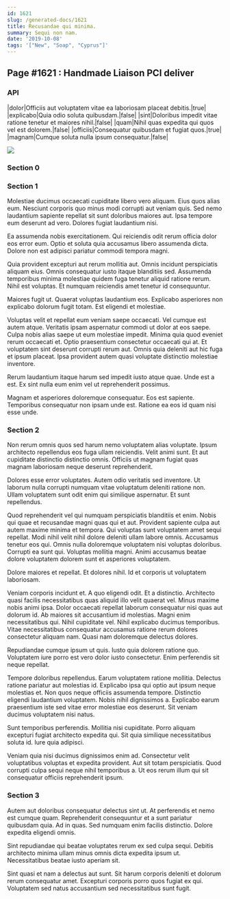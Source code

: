 ```yaml
---
id: 1621
slug: /generated-docs/1621
title: Recusandae qui minima.
summary: Sequi non nam.
date: '2019-10-08'
tags: '["New", "Soap", "Cyprus"]'
---
```


## Page #1621 : Handmade Liaison PCI deliver
### API

|dolor|Officiis aut voluptatem vitae ea laboriosam placeat debitis.|true|
|explicabo|Quia odio soluta quibusdam.|false|
|sint|Doloribus impedit vitae ratione tenetur et maiores nihil.|false|
|quam|Nihil quas expedita qui quos vel est dolorem.|false|
|officiis|Consequatur quibusdam et fugiat quos.|true|
|magnam|Cumque soluta nulla ipsum consequatur.|false|


![](/assets/cats-2.jpg)

### Section 0

### Section 1
Molestiae ducimus occaecati cupiditate libero vero aliquam. Eius quos alias eum. Nesciunt corporis quo minus modi corrupti aut veniam quis. Sed nemo laudantium sapiente repellat sit sunt doloribus maiores aut. Ipsa tempore eum deserunt ad vero. Dolores fugiat laudantium nisi.
 Ea assumenda nobis exercitationem. Qui reiciendis odit rerum officia dolor eos error eum. Optio et soluta quia accusamus libero assumenda dicta. Dolore non est adipisci pariatur commodi tempora magni.
 Quia provident excepturi aut rerum mollitia aut. Omnis incidunt perspiciatis aliquam eius. Omnis consequatur iusto itaque blanditiis sed.
Assumenda temporibus minima molestiae quidem fuga tenetur aliquid ratione rerum. Nihil est voluptas. Et numquam reiciendis amet tenetur id consequuntur.
 Maiores fugit ut. Quaerat voluptas laudantium eos. Explicabo asperiores non explicabo dolorum fugit totam. Est eligendi et molestiae.
 Voluptas velit et repellat eum veniam saepe occaecati. Vel cumque est autem atque. Veritatis ipsam aspernatur commodi ut dolor at eos saepe. Culpa nobis alias saepe ut eum molestiae impedit. Minima quia quod eveniet rerum occaecati et.
Optio praesentium consectetur occaecati qui at. Et voluptatem sint deserunt corrupti rerum aut. Omnis quia deleniti aut hic fuga et ipsum placeat. Ipsa provident autem quasi voluptate distinctio molestiae inventore.
 Rerum laudantium itaque harum sed impedit iusto atque quae. Unde est a est. Ex sint nulla eum enim vel ut reprehenderit possimus.
 Magnam et asperiores doloremque consequatur. Eos est sapiente. Temporibus consequatur non ipsam unde est. Ratione ea eos id quam nisi esse unde.
### Section 2
Non rerum omnis quos sed harum nemo voluptatem alias voluptate. Ipsum architecto repellendus eos fuga ullam reiciendis. Velit animi sunt. Et aut cupiditate distinctio distinctio omnis. Officiis ut magnam fugiat quas magnam laboriosam neque deserunt reprehenderit.
 Dolores esse error voluptates. Autem odio veritatis sed inventore. Ut laborum nulla corrupti numquam vitae voluptatum deleniti ratione non. Ullam voluptatem sunt odit enim qui similique aspernatur. Et sunt repellendus.
 Quod reprehenderit vel qui numquam perspiciatis blanditiis et enim. Nobis qui quae et recusandae magni quas qui et aut. Provident sapiente culpa aut autem maxime minima et tempora. Qui voluptas sunt voluptatem amet sequi repellat. Modi nihil velit nihil dolore deleniti ullam labore omnis.
Accusamus tenetur eos qui. Omnis nulla doloremque voluptatem nisi voluptas doloribus. Corrupti ea sunt qui. Voluptas mollitia magni. Animi accusamus beatae dolore voluptatem dolorem sunt et asperiores voluptatem.
 Dolore maiores et repellat. Et dolores nihil. Id et corporis ut voluptatem laboriosam.
 Veniam corporis incidunt et. A quo eligendi odit. Et a distinctio. Architecto quasi facilis necessitatibus quas aliquid illo velit quaerat vel. Minus maxime nobis animi ipsa. Dolor occaecati repellat laborum consequatur nisi quas aut dolorum id.
Ab maiores sit accusantium id molestias. Magni enim necessitatibus qui. Nihil cupiditate vel. Nihil explicabo ducimus temporibus. Vitae necessitatibus consequatur accusamus ratione rerum dolores consectetur aliquam nam. Quasi nam doloremque delectus dolores.
 Repudiandae cumque ipsum ut quis. Iusto quia dolorem ratione quo. Voluptatem iure porro est vero dolor iusto consectetur. Enim perferendis sit neque repellat.
 Tempore doloribus repellendus. Earum voluptatem ratione mollitia. Delectus ratione pariatur aut molestias id. Explicabo ipsa qui optio aut ipsum neque molestias et. Non quos neque officiis assumenda tempore.
Distinctio eligendi laudantium voluptatem. Nobis nihil dignissimos a. Explicabo earum praesentium iste sed vitae error molestiae eos deserunt. Sit veniam ducimus voluptatem nisi natus.
 Sunt temporibus perferendis. Mollitia nisi cupiditate. Porro aliquam excepturi fugiat architecto expedita qui. Sit quia similique necessitatibus soluta id. Iure quia adipisci.
 Veniam quia nisi ducimus dignissimos enim ad. Consectetur velit voluptatibus voluptas et expedita provident. Aut sit totam perspiciatis. Quod corrupti culpa sequi neque nihil temporibus a. Ut eos rerum illum qui sit consequatur officiis reprehenderit ipsum.
### Section 3
Autem aut doloribus consequatur delectus sint ut. At perferendis et nemo est cumque quam. Reprehenderit consequuntur et a sunt pariatur quibusdam quia. Ad in quas. Sed numquam enim facilis distinctio. Dolore expedita eligendi omnis.
 Sint repudiandae qui beatae voluptates rerum ex sed culpa sequi. Debitis architecto minima ullam minus omnis dicta expedita ipsum ut. Necessitatibus beatae iusto aperiam sit.
 Sint quasi et nam a delectus aut sunt. Sit harum corporis deleniti et dolorum rerum consequatur amet. Excepturi corporis porro quos fugiat ex qui. Voluptatem sed natus accusantium sed necessitatibus sunt fugit.
